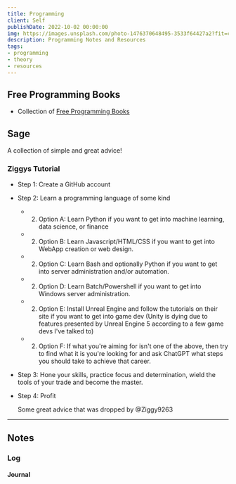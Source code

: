 ```yaml
---
title: Programming
client: Self
publishDate: 2022-10-02 00:00:00
img: https://images.unsplash.com/photo-1476370648495-3533f64427a2?fit=crop&w=1400&h=700&q=75
description: Programming Notes and Resources
tags:
- programming
- theory
- resources
---
```



<MDXLayer title={frontmatter.title} description={frontmatter.description}>
<Widget img={frontmatter.img} skeleton={false}>
<MDXJS>


## Free Programming Books

- Collection of [Free Programming Books](https://ebookfoundation.github.io/free-programming-books/)

## Sage

A collection of simple and great advice!

### Ziggys Tutorial

- Step 1: Create a GitHub account 
- Step 2: Learn a programming language of some kind 
	- 2. Option A: Learn Python if you want to get into machine learning, data science, or finance 
	- 2. Option B: Learn Javascript/HTML/CSS if you want to get into WebApp creation or web design.
	- 2. Option C: Learn Bash and optionally Python if you want to get into server administration and/or automation.
	- 2. Option D: Learn Batch/Powershell if you want to get into Windows server administration.
	- 2. Option E: Install Unreal Engine and follow the tutorials on their site if you want to get into game dev (Unity is dying due to features presented by Unreal Engine 5 according to a few game devs I've talked to)
	- 2. Option F: If what you're aiming for isn't one of the above, then try to find what it is you're looking for and ask ChatGPT what steps you should take to achieve that career.
- Step 3: Hone your skills, practice focus and determination, wield the tools of your trade and become the master. 
- Step 4: Profit

	Some great advice that was dropped by @Ziggy9263

---

## Notes

### Log

#### Journal


</MDXJS>
</Widget>
</MDXLayer>